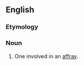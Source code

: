 ==English==

===Etymology===
{{suffix|en|affray|er}}

===Noun===
{{en-noun}}

# One involved in an [[affray]].